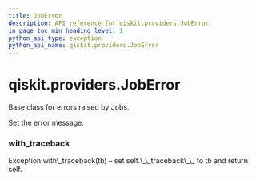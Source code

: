 ```yaml
---
title: JobError
description: API reference for qiskit.providers.JobError
in_page_toc_min_heading_level: 1
python_api_type: exception
python_api_name: qiskit.providers.JobError
---
```


# qiskit.providers.JobError

<Class id="qiskit.providers.JobError" github="https://github.com/qiskit/qiskit/tree/stable/0.17/qiskit/providers/exceptions.py" signature="JobError(*message)">
  Base class for errors raised by Jobs.

  Set the error message.

  ### with\_traceback

  <Function id="qiskit.providers.JobError.with_traceback" name="with_traceback" signature="with_traceback()">
    Exception.with\_traceback(tb) – set self.\_\_traceback\_\_ to tb and return self.
  </Function>
</Class>

